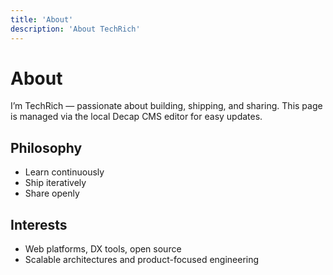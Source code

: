 ```yaml
---
title: 'About'
description: 'About TechRich'
---
```


# About

I’m TechRich — passionate about building, shipping, and sharing. This page is managed via the local Decap CMS editor for easy updates.

## Philosophy

- Learn continuously
- Ship iteratively
- Share openly

## Interests

- Web platforms, DX tools, open source
- Scalable architectures and product-focused engineering

